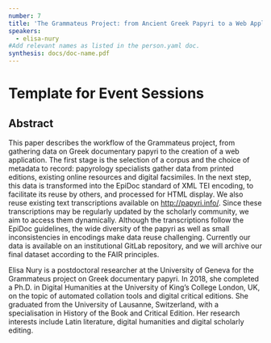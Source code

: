 ```yaml
---
number: 7
title: 'The Grammateus Project: from Ancient Greek Papyri to a Web Application'
speakers:
  - elisa-nury
#Add relevant names as listed in the person.yaml doc.
synthesis: docs/doc-name.pdf
---
```


# Template for Event Sessions

## Abstract

This paper describes the workflow of the Grammateus project, from gathering data
on Greek documentary papyri to the creation of a web application. The first
stage is the selection of a corpus and the choice of metadata to record:
papyrology specialists gather data from printed editions, existing online
resources and digital facsimiles. In the next step, this data is transformed
into the EpiDoc standard of XML TEI encoding, to facilitate its reuse by others,
and processed for HTML display. We also reuse existing text transcriptions
available on <http://papyri.info/>. Since these transcriptions may be regularly
updated by the scholarly community, we aim to access them dynamically. Although
the transcriptions follow the EpiDoc guidelines, the wide diversity of the
papyri as well as small inconsistencies in encodings make data reuse
challenging. Currently our data is available on an institutional GitLab
repository, and we will archive our final dataset according to the FAIR
principles.

<Download download="docs/doc-name.pdf" />
<Speakers>
<Speaker speaker="elisa-nury">

Elisa Nury is a postdoctoral researcher at the University of Geneva for the
Grammateus project on Greek documentary papyri. In 2018, she completed a Ph.D.
in Digital Humanities at the University of King’s College London, UK, on the
topic of automated collation tools and digital critical editions. She graduated
from the University of Lausanne, Switzerland, with a specialisation in History
of the Book and Critical Edition. Her research interests include Latin
literature, digital humanities and digital scholarly editing.

</Speaker>

</Speakers>
